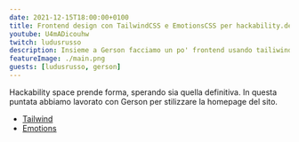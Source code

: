 ```yaml
---
date: 2021-12-15T18:00:00+0100
title: Frontend design con TailwindCSS e EmotionsCSS per hackability.dev
youtube: U4mADicouhw
twitch: ludusrusso
description: Insieme a Gerson facciamo un po' frontend usando tailiwind e emotions
featureImage: ./main.png
guests: [ludusrusso, gerson]
---
```


Hackability space prende forma, sperando sia quella definitiva.
In questa puntata abbiamo lavorato con Gerson per stilizzare la homepage del sito.

- [Tailwind](https://tailwindui.com/)
- [Emotions](https://emotion.sh/)
